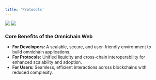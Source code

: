 ```yaml
---
title: 'Protocols'
---
```


<img className="block  dark:hidden h-full" src="/images/protocol-white.png" />
<img className="hidden  dark:block h-full" src="/images/protocol-dark.png" />

### **Core Benefits of the Omnichain Web**

- **For Developers:** A scalable, secure, and user-friendly environment to build omnichain applications.
- **For Protocols:** Unified liquidity and cross-chain interoperability for enhanced scalability and adoption.
- **For Users:** Seamless, efficient interactions across blockchains with reduced complexity.